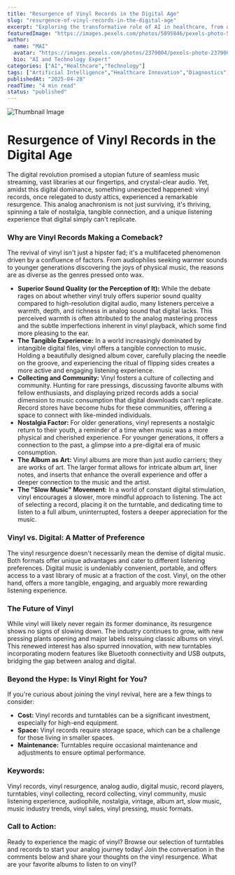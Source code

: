```yaml
---
title: "Resurgence of Vinyl Records in the Digital Age"
slug: "resurgence-of-vinyl-records-in-the-digital-age"
excerpt: "Exploring the transformative role of AI in healthcare, from diagnostics to drug discovery."
featuredImage: "https://images.pexels.com/photos/5895846/pexels-photo-5895846.jpeg?auto=compress&cs=tinysrgb&w=1260&h=750&dpr=1"
author:
  name: "MAI"
  avatar: "https://images.pexels.com/photos/2379004/pexels-photo-2379004.jpeg?auto=compress&cs=tinysrgb&w=1260&h=750&dpr=1"
  bio: "AI and Technology Expert"
categories: ["AI","Healthcare","Technology"]
tags: ["Artificial Intelligence","Healthcare Innovation","Diagnostics","Drug Discovery"]
publishedAt: "2025-04-28"
readTime: "4 min read"
status: "published"
---
```

![Thumbnail Image](https://images.pexels.com/photos/5895846/pexels-photo-5895846.jpeg?auto=compress&cs=tinysrgb&w=1260&h=750&dpr=1 "AI in Healthcare")

# Resurgence of Vinyl Records in the Digital Age

The digital revolution promised a utopian future of seamless music streaming, vast libraries at our fingertips, and crystal-clear audio. Yet, amidst this digital dominance, something unexpected happened: vinyl records, once relegated to dusty attics, experienced a remarkable resurgence. This analog anachronism is not just surviving, it's thriving, spinning a tale of nostalgia, tangible connection, and a unique listening experience that digital simply can't replicate.

### Why are Vinyl Records Making a Comeback?

The revival of vinyl isn't just a hipster fad; it's a multifaceted phenomenon driven by a confluence of factors.  From audiophiles seeking warmer sounds to younger generations discovering the joys of physical music, the reasons are as diverse as the genres pressed onto wax.

* **Superior Sound Quality (or the Perception of It):** While the debate rages on about whether vinyl truly offers superior sound quality compared to high-resolution digital audio, many listeners perceive a warmth, depth, and richness in analog sound that digital lacks. This perceived warmth is often attributed to the analog mastering process and the subtle imperfections inherent in vinyl playback, which some find more pleasing to the ear.
* **The Tangible Experience:** In a world increasingly dominated by intangible digital files, vinyl offers a tangible connection to music.  Holding a beautifully designed album cover, carefully placing the needle on the groove, and experiencing the ritual of flipping sides creates a more active and engaging listening experience.
* **Collecting and Community:**  Vinyl fosters a culture of collecting and community.  Hunting for rare pressings, discussing favorite albums with fellow enthusiasts, and displaying prized records adds a social dimension to music consumption that digital downloads can't replicate.  Record stores have become hubs for these communities, offering a space to connect with like-minded individuals.
* **Nostalgia Factor:** For older generations, vinyl represents a nostalgic return to their youth, a reminder of a time when music was a more physical and cherished experience.  For younger generations, it offers a connection to the past, a glimpse into a pre-digital era of music consumption.
* **The Album as Art:** Vinyl albums are more than just audio carriers; they are works of art.  The larger format allows for intricate album art, liner notes, and inserts that enhance the overall experience and offer a deeper connection to the music and the artist.
* **The "Slow Music" Movement:** In a world of constant digital stimulation, vinyl encourages a slower, more mindful approach to listening.  The act of selecting a record, placing it on the turntable, and dedicating time to listen to a full album, uninterrupted, fosters a deeper appreciation for the music.


### Vinyl vs. Digital: A Matter of Preference

The vinyl resurgence doesn't necessarily mean the demise of digital music.  Both formats offer unique advantages and cater to different listening preferences.  Digital music is undeniably convenient, portable, and offers access to a vast library of music at a fraction of the cost.  Vinyl, on the other hand, offers a more tangible, engaging, and arguably more rewarding listening experience.

### The Future of Vinyl

While vinyl will likely never regain its former dominance, its resurgence shows no signs of slowing down.  The industry continues to grow, with new pressing plants opening and major labels reissuing classic albums on vinyl.  This renewed interest has also spurred innovation, with new turntables incorporating modern features like Bluetooth connectivity and USB outputs, bridging the gap between analog and digital.


### Beyond the Hype:  Is Vinyl Right for You?

If you're curious about joining the vinyl revival, here are a few things to consider:

* **Cost:** Vinyl records and turntables can be a significant investment, especially for high-end equipment.
* **Space:**  Vinyl records require storage space, which can be a challenge for those living in smaller spaces.
* **Maintenance:**  Turntables require occasional maintenance and adjustments to ensure optimal performance.


### Keywords:

Vinyl records, vinyl resurgence, analog audio, digital music, record players, turntables, vinyl collecting, record collecting, vinyl community, music listening experience, audiophile, nostalgia, vintage, album art, slow music, music industry trends, vinyl sales, vinyl pressing, music formats.


### Call to Action:

Ready to experience the magic of vinyl?  Browse our selection of turntables and records to start your analog journey today!  Join the conversation in the comments below and share your thoughts on the vinyl resurgence. What are your favorite albums to listen to on vinyl?
